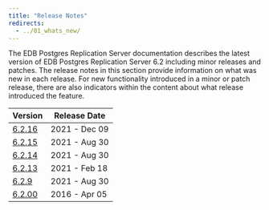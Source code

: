 ```yaml
---
title: "Release Notes"
redirects:
  - ../01_whats_new/
---
```


The EDB Postgres Replication Server documentation describes the latest version of EDB Postgres Replication Server 6.2 including minor releases and patches. The release notes in this section provide information on what was new in each release. For new functionality introduced in a minor or patch release, there are also indicators within the content about what release introduced the feature.



| Version | Release Date | 
| ------- | ------------ | 
| [6.2.16](14_eprs_rel_notes_6.2.16) | 2021 - Dec 09  |
| [6.2.15](14_eprs_rel_notes_6.2.15) | 2021 - Aug 30 |
| [6.2.14](14_eprs_rel_notes_6.2.14) | 2021 - Aug 30 |
| [6.2.13](14_eprs_rel_notes_6.2.13) | 2021 - Feb 18 |
| [6.2.9](14_eprs_rel_notes_6.2.9) | 2021 - Aug 30 |
| [6.2.00](14_eprs_rel_notes_6.2.00) | 2016 - Apr 05 |

